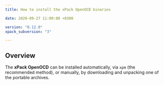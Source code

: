 ```yaml
---
title: How to install the xPack OpenOCD binaries

date: 2020-09-27 11:09:00 +0300

version: "0.12.0"
xpack_subversion: "3"

---
```




## Overview

The **xPack OpenOCD** can be installed automatically, via `xpm` (the
recommended method), or manually, by downloading and unpacking one of the
portable archives.

<Tabs groupId="operating-systems">
  <TabItem value="windows" label="Windows" default>
    <InstallWindows version={frontMatter.version} xpack_subversion={frontMatter.xpack_subversion}/>
  </TabItem>
  <TabItem value="macos" label="macOS">
    <InstallMacOS version={frontMatter.version} xpack_subversion={frontMatter.xpack_subversion}/>
  </TabItem>
  <TabItem value="linux" label="GNU/Linux">
    <InstallLinux version={frontMatter.version} xpack_subversion={frontMatter.xpack_subversion}/>
  </TabItem>
</Tabs>
